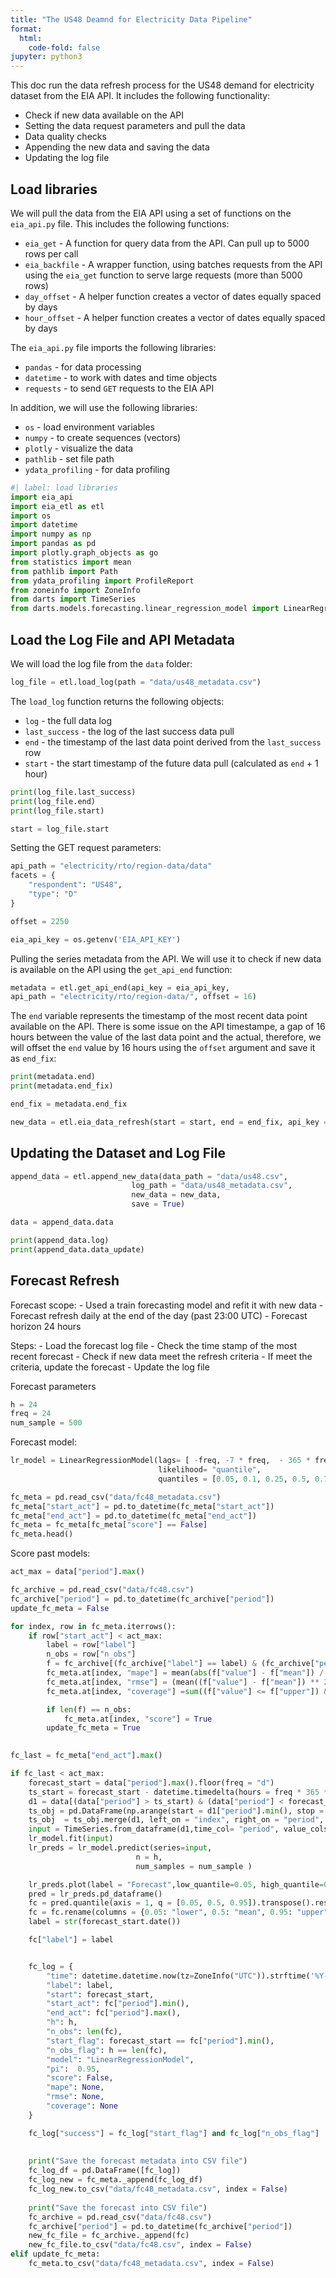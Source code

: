 ```yaml
---
title: "The US48 Deamnd for Electricity Data Pipeline"
format:
  html:
    code-fold: false
jupyter: python3 
---
```


This doc run the data refresh process for the US48 demand for electricity dataset from the EIA API. It includes the following functionality:

- Check if new data available on the API
- Setting the data request parameters and pull the data
- Data quality checks 
- Appending the new data and saving the data
- Updating the log file 

## Load libraries

We will pull the data from the EIA API using a set of functions on the `eia_api.py` file. This includes the following functions:

- `eia_get` - A function for query data from the API. Can pull up to 5000 rows per call
- `eia_backfile` - A wrapper function, using batches requests from the API using the `eia_get` function to serve large requests (more than 5000 rows)
- `day_offset` - A helper function creates a vector of dates equally spaced by days
- `hour_offset` - A helper function creates a vector of dates equally spaced by days

The `eia_api.py` file imports the following libraries:

- `pandas` - for data processing
- `datetime` - to work with dates and time objects
- `requests` - to send `GET` requests to the EIA API


In addition, we will use the following libraries:

- `os` - load environment variables
- `numpy` - to create sequences (vectors)
- `plotly` - visualize the data
- `pathlib` - set file path
- `ydata_profiling` - for data profiling


```python
#| label: load libraries
import eia_api
import eia_etl as etl
import os
import datetime
import numpy as np
import pandas as pd
import plotly.graph_objects as go
from statistics import mean
from pathlib import Path
from ydata_profiling import ProfileReport
from zoneinfo import ZoneInfo
from darts import TimeSeries
from darts.models.forecasting.linear_regression_model import LinearRegressionModel
```


## Load the Log File and API Metadata

We will load the log file from the `data` folder:

```python
log_file = etl.load_log(path = "data/us48_metadata.csv")
```


The `load_log` function returns the following objects:

- `log` - the full data log
- `last_success` - the log of the last success data pull
- `end` - the timestamp of the last data point derived from the `last_success` row 
- `start` - the start timestamp of the future data pull (calculated as `end` + 1 hour)

```python
print(log_file.last_success)
print(log_file.end)
print(log_file.start)

start = log_file.start
```


Setting the GET request parameters:

```python
api_path = "electricity/rto/region-data/data"
facets = {
    "respondent": "US48",
    "type": "D"
}

offset = 2250

eia_api_key = os.getenv('EIA_API_KEY')
```

Pulling the series metadata from the API. We will use it to check if new data is available on the API using the `get_api_end` function:

```python
metadata = etl.get_api_end(api_key = eia_api_key, 
api_path = "electricity/rto/region-data/", offset = 16)
```

The `end` variable represents the timestamp of the most recent data point available on the API. There is some issue on the API timestampe, a gap of 16 hours between the value of the last data point and the actual, therefore, we will offset the `end` value by 16 hours using the `offset` argument and save it as `end_fix`:

```python
print(metadata.end)
print(metadata.end_fix)

end_fix = metadata.end_fix
```


``` python
new_data = etl.eia_data_refresh(start = start, end = end_fix, api_key = eia_api_key, api_path = api_path, facets = facets) 

```

## Updating the Dataset and Log File

```python
append_data = etl.append_new_data(data_path = "data/us48.csv",
                           log_path = "data/us48_metadata.csv",
                           new_data = new_data,
                           save = True)

data = append_data.data
```


```python
print(append_data.log)
print(append_data.data_update)
```


## Forecast Refresh

Forecast scope:
- Used a train forecasting model and refit it with new data
- Forecast refresh daily at the end of the day (past 23:00 UTC)
- Forecast horizon 24 hours

Steps:
- Load the forecast log file
- Check the time stamp of the most recent forecast
- Check if new data meet the refresh criteria
- If meet the criteria, update the forecast
- Update the log file



Forecast parameters

```python
h = 24
freq = 24
num_sample = 500 
```


Forecast model:
```python
lr_model = LinearRegressionModel(lags= [ -freq, -7 * freq,  - 365 * freq],
                                 likelihood= "quantile", 
                                 quantiles = [0.05, 0.1, 0.25, 0.5, 0.75, 0.9, 0.95])


```


``` python
fc_meta = pd.read_csv("data/fc48_metadata.csv")
fc_meta["start_act"] = pd.to_datetime(fc_meta["start_act"])
fc_meta["end_act"] = pd.to_datetime(fc_meta["end_act"])
fc_meta = fc_meta[fc_meta["score"] == False]
fc_meta.head()
```


Score past models:
```python
act_max = data["period"].max()

fc_archive = pd.read_csv("data/fc48.csv")
fc_archive["period"] = pd.to_datetime(fc_archive["period"])
update_fc_meta = False

for index, row in fc_meta.iterrows():
    if row["start_act"] < act_max:
        label = row["label"]
        n_obs = row["n_obs"]
        f = fc_archive[(fc_archive["label"] == label) & (fc_archive["period"] <= act_max)].merge(data[["period", "value"]], on = "period", how = "left")
        fc_meta.at[index, "mape"] = mean(abs(f["value"] - f["mean"]) / f["value"])
        fc_meta.at[index, "rmse"] = (mean((f["value"] - f["mean"]) ** 2 )) ** 0.5
        fc_meta.at[index, "coverage"] =sum((f["value"] <= f["upper"]) & (f["value"] >= f["lower"])) / len(f)

        if len(f) == n_obs: 
            fc_meta.at[index, "score"] = True
        update_fc_meta = True
        

```




```python
fc_last = fc_meta["end_act"].max()

if fc_last < act_max:
    forecast_start = data["period"].max().floor(freq = "d")
    ts_start = forecast_start - datetime.timedelta(hours = freq * 365 * 2)
    d1 = data[(data["period"] > ts_start) & (data["period"] < forecast_start)]
    ts_obj = pd.DataFrame(np.arange(start = d1["period"].min(), stop = d1["period"].max() + datetime.timedelta(hours = 1), step = datetime.timedelta(hours = 1)).astype(datetime.datetime), columns=["index"])
    ts_obj  = ts_obj.merge(d1, left_on = "index", right_on = "period", how="left")
    input = TimeSeries.from_dataframe(d1,time_col= "period", value_cols= "value")
    lr_model.fit(input)
    lr_preds = lr_model.predict(series=input, 
                            n = h, 
                            num_samples = num_sample )

    lr_preds.plot(label = "Forecast",low_quantile=0.05, high_quantile=0.95)
    pred = lr_preds.pd_dataframe()
    fc = pred.quantile(axis = 1, q = [0.05, 0.5, 0.95]).transpose().reset_index()
    fc = fc.rename(columns = {0.05: "lower", 0.5: "mean", 0.95: "upper"})
    label = str(forecast_start.date())

    fc["label"] = label


    fc_log = {
        "time": datetime.datetime.now(tz=ZoneInfo("UTC")).strftime('%Y-%m-%d %H:%M:%S'),
        "label": label,
        "start": forecast_start,
        "start_act": fc["period"].min(),
        "end_act": fc["period"].max(),
        "h": h,
        "n_obs": len(fc),
        "start_flag": forecast_start == fc["period"].min(),
        "n_obs_flag": h == len(fc),
        "model": "LinearRegressionModel",
        "pi":  0.95,
        "score": False,
        "mape": None,
        "rmse": None,
        "coverage": None
    }

    fc_log["success"] = fc_log["start_flag"] and fc_log["n_obs_flag"]
    
    
    print("Save the forecast metadata into CSV file")
    fc_log_df = pd.DataFrame([fc_log])
    fc_log_new = fc_meta._append(fc_log_df)
    fc_log_new.to_csv("data/fc48_metadata.csv", index = False)
   
    print("Save the forecast into CSV file")
    fc_archive = pd.read_csv("data/fc48.csv")
    fc_archive["period"] = pd.to_datetime(fc_archive["period"])
    new_fc_file = fc_archive._append(fc)
    new_fc_file.to_csv("data/fc48.csv", index = False)
elif update_fc_meta:
    fc_meta.to_csv("data/fc48_metadata.csv", index = False)
    

     
```